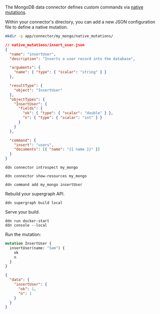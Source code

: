 The MongoDB data connector defines custom commands via
[native mutations](/reference/connectors/mongodb/native-operations/native-mutations.mdx).

Within your connector's directory, you can add a new JSON configuration file to define a native mutation.

```sh title="Create a new directory to store your native mutations:"
mkdir -p app/connector/my_mongo/native_mutations/
```

```json title="Create a new file in your connector's directory:"
// native_mutations/insert_user.json
{
  "name": "insertUser",
  "description": "Inserts a user record into the database",

  "arguments": {
    "name": { "type": { "scalar": "string" } }
  },

  "resultType": {
    "object": "InsertUser"
  },
  "objectTypes": {
    "InsertUser": {
      "fields": {
        "ok": { "type": { "scalar": "double" } },
        "n": { "type": { "scalar": "int" } }
      }
    }
  },

  "command": {
    "insert": "users",
    "documents": [{ "name": "{{ name }}" }]
  }
}
```

```ddn title="Use the DDN CLI to introspect your MongoDB instance:"
ddn connector introspect my_mongo
```

```ddn title="Show the resources discovered from your MongoDB instance:"
ddn connector show-resources my_mongo
```

```ddn title="Then, add your command:"
ddn command add my_mongo insertUser
```

Rebuild your supergraph API.

```ddn title="Create a new build:"
ddn supergraph build local
```

Serve your build.

```ddn title="Serve your build:"
ddn run docker-start
ddn console --local
```

Run the mutation:

```graphql
mutation InsertUser {
  insertUser(name: "Sam") {
    ok
    n
  }
}
```

```json
{
  "data": {
    "insertUser": {
      "ok": 1,
      "n": 1
    }
  }
}
```

